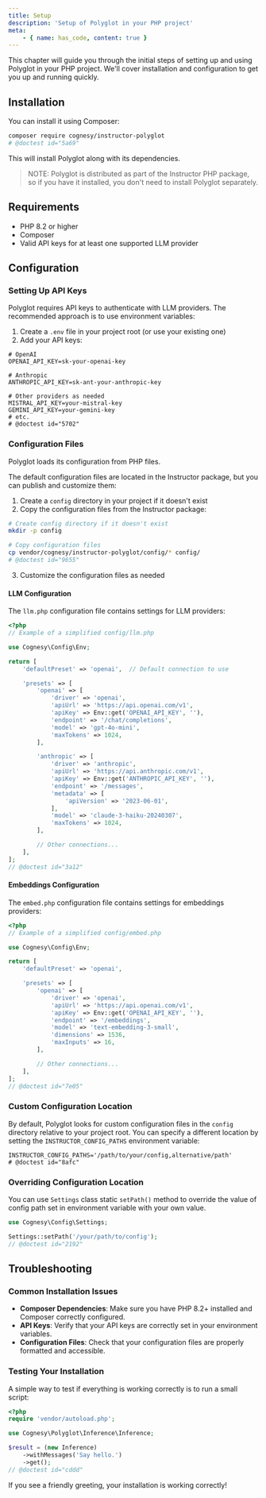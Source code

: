 ```yaml
---
title: Setup
description: 'Setup of Polyglot in your PHP project'
meta:
    - { name: has_code, content: true }
---
```


This chapter will guide you through the initial steps of setting up and using Polyglot in your PHP project. We'll cover installation and configuration to get you up and running quickly.




## Installation

You can install it using Composer:

```bash
composer require cognesy/instructor-polyglot
# @doctest id="5a69"
```

This will install Polyglot along with its dependencies.


> NOTE: Polyglot is distributed as part of the Instructor PHP package, so if you have it installed, you don't need to install Polyglot separately.

## Requirements

- PHP 8.2 or higher
- Composer
- Valid API keys for at least one supported LLM provider




## Configuration

### Setting Up API Keys

Polyglot requires API keys to authenticate with LLM providers. The recommended approach is to use environment variables:

1. Create a `.env` file in your project root (or use your existing one)
2. Add your API keys:

```shell
# OpenAI
OPENAI_API_KEY=sk-your-openai-key

# Anthropic
ANTHROPIC_API_KEY=sk-ant-your-anthropic-key

# Other providers as needed
MISTRAL_API_KEY=your-mistral-key
GEMINI_API_KEY=your-gemini-key
# etc.
# @doctest id="5702"
```

### Configuration Files

Polyglot loads its configuration from PHP files.

The default configuration files are located in the Instructor package, but you can publish and customize them:

1. Create a `config` directory in your project if it doesn't exist
2. Copy the configuration files from the Instructor package:

```bash
# Create config directory if it doesn't exist
mkdir -p config

# Copy configuration files
cp vendor/cognesy/instructor-polyglot/config/* config/
# @doctest id="9655"
```

3. Customize the configuration files as needed


#### LLM Configuration

The `llm.php` configuration file contains settings for LLM providers:

```php
<?php
// Example of a simplified config/llm.php

use Cognesy\Config\Env;

return [
    'defaultPreset' => 'openai',  // Default connection to use

    'presets' => [
        'openai' => [
            'driver' => 'openai',
            'apiUrl' => 'https://api.openai.com/v1',
            'apiKey' => Env::get('OPENAI_API_KEY', ''),
            'endpoint' => '/chat/completions',
            'model' => 'gpt-4o-mini',
            'maxTokens' => 1024,
        ],

        'anthropic' => [
            'driver' => 'anthropic',
            'apiUrl' => 'https://api.anthropic.com/v1',
            'apiKey' => Env::get('ANTHROPIC_API_KEY', ''),
            'endpoint' => '/messages',
            'metadata' => [
                'apiVersion' => '2023-06-01',
            ],
            'model' => 'claude-3-haiku-20240307',
            'maxTokens' => 1024,
        ],

        // Other connections...
    ],
];
// @doctest id="3a12"
```

#### Embeddings Configuration

The `embed.php` configuration file contains settings for embeddings providers:

```php
<?php
// Example of a simplified config/embed.php

use Cognesy\Config\Env;

return [
    'defaultPreset' => 'openai',

    'presets' => [
        'openai' => [
            'driver' => 'openai',
            'apiUrl' => 'https://api.openai.com/v1',
            'apiKey' => Env::get('OPENAI_API_KEY', ''),
            'endpoint' => '/embeddings',
            'model' => 'text-embedding-3-small',
            'dimensions' => 1536,
            'maxInputs' => 16,
        ],

        // Other connections...
    ],
];
// @doctest id="7e05"
```

### Custom Configuration Location

By default, Polyglot looks for custom configuration files in the `config` directory relative to your project root. You can specify a different location by setting the `INSTRUCTOR_CONFIG_PATHS` environment variable:

```shell
INSTRUCTOR_CONFIG_PATHS='/path/to/your/config,alternative/path'
# @doctest id="8afc"
```

### Overriding Configuration Location

You can use `Settings` class static `setPath()` method to override the value of config path set in environment variable with your own value.

```php
use Cognesy\Config\Settings;

Settings::setPath('/your/path/to/config');
// @doctest id="2192"
```


## Troubleshooting

### Common Installation Issues

- **Composer Dependencies**: Make sure you have PHP 8.2+ installed and Composer correctly configured.
- **API Keys**: Verify that your API keys are correctly set in your environment variables.
- **Configuration Files**: Check that your configuration files are properly formatted and accessible.


### Testing Your Installation

A simple way to test if everything is working correctly is to run a small script:

```php
<?php
require 'vendor/autoload.php';

use Cognesy\Polyglot\Inference\Inference;

$result = (new Inference)
    ->withMessages('Say hello.')
    ->get();
// @doctest id="cddd"
```

If you see a friendly greeting, your installation is working correctly!
